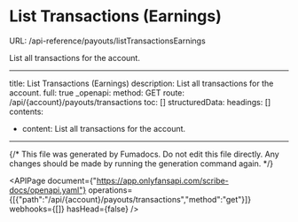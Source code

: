 # List Transactions (Earnings)
URL: /api-reference/payouts/listTransactionsEarnings

List all transactions for the account.

***

title: List Transactions (Earnings)
description: List all transactions for the account.
full: true
_openapi:
method: GET
route: /api/{account}/payouts/transactions
toc: []
structuredData:
headings: []
contents:

* content: List all transactions for the account.

***

{/* This file was generated by Fumadocs. Do not edit this file directly. Any changes should be made by running the generation command again. */}

<APIPage document={"https://app.onlyfansapi.com/scribe-docs/openapi.yaml"} operations={[{"path":"/api/{account}/payouts/transactions","method":"get"}]} webhooks={[]} hasHead={false} />
